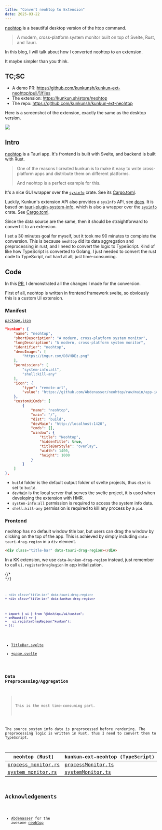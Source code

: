 ```yaml
---
title: "Convert neohtop to Extension"
date: 2025-03-22
---
```


[neohtop](https://github.com/Abdenasser/neohtop) is a beautiful desktop version of the htop command.

> A modern, cross-platform system monitor built on top of Svelte, Rust, and Tauri.

In this blog, I will talk about how I converted neohtop to an extension.

It maybe simpler than you think.

## TC;SC

- A demo PR: https://github.com/kunkunsh/kunkun-ext-neohtop/pull/1/files
- The extension: https://kunkun.sh/store/neohtop
- The repo: https://github.com/kunkunsh/kunkun-ext-neohtop

Here is a screenshot of the extension, exactly the same as the desktop version.

![](https://imgur.com/D8VHDEz.png)

## Intro

[neohtop](https://github.com/Abdenasser/neohtop) is a Tauri app. It's frontend is built with Svelte, and backend is built with Rust.

> One of the reasons I created kunkun is to make it easy to write cross-platform apps and distribute them on different platforms.
> 
> And neohtop is a perfect example for this.

It's a nice GUI wrapper over the [`sysinfo`](https://crates.io/crates/sysinfo) crate.
See its [Cargo.toml](https://github.com/Abdenasser/neohtop/blob/8269d6f95a41df5fd31b175f26113b1692b6163c/src-tauri/Cargo.toml#L15).

Luckily, Kunkun's extension API also provides a `sysInfo` API, see [docs](/developer/api/sysinfo/).
It is based on [tauri-plugin-system-info](https://github.com/HuakunShen/tauri-plugin-system-info), which is also a wrapper over the [`sysinfo`](https://crates.io/crates/sysinfo) crate. See [Cargo.toml](https://github.com/HuakunShen/tauri-plugin-system-info/blob/cb32fe842b8ba9a893a2aa4d6850b9a81516e7aa/Cargo.toml#L21).

Since the data source are the same, then it should be straightforward to convert it to an extension.

I set a 30 minutes goal for myself, but it took me 90 minutes to complete the conversion.
This is because `neohtop` did its data aggregation and preprocessing in rust, and I need to convert the logic to TypeScript.
Kind of like how TypeScript is converted to Golang, I just needed to convert the rust code to TypeScript, not hard at all, just time-consuming.

## Code

In this [PR](https://github.com/kunkunsh/kunkun-ext-neohtop/pull/1/files), I demonstrated all the changes I made for the conversion.

First of all, neohtop is written in frontend framework svelte, so obviously this is a custom UI extension.

### Manifest

[`package.json`](https://github.com/kunkunsh/kunkun-ext-neohtop/pull/1/files#diff-7ae45ad102eab3b6d7e7896acd08c427a9b25b346470d7bc6507b6481575d519)

```json title="package.json" showLineNumbers {10-11} {20-22}
"kunkun": {
    "name": "neohtop",
    "shortDescription": "A modern, cross-platform system monitor",
    "longDescription": "A modern, cross-platform system monitor",
    "identifier": "neohtop",
    "demoImages": [
        "https://imgur.com/D8VHDEz.png"
    ],
    "permissions": [
        "system-info:all",
        "shell:kill-any"
    ],
    "icon": {
        "type": "remote-url",
        "value": "https://github.com/Abdenasser/neohtop/raw/main/app-icon.png"
    },
    "customUiCmds": [
        {
            "name": "neohtop",
            "main": "/",
            "dist": "build",
            "devMain": "http://localhost:1420",
            "cmds": [],
            "window": {
                "title": "Neohtop",
                "hiddenTitle": true,
                "titleBarStyle": "overlay",
                "width": 1400,
                "height": 1000
            }
        }
    ]
},
```

- `build` folder is the default output folder of svelte projects, thus `dist` is set to `build`.
- `devMain` is the local server that serves the svelte project, it is used when developing the extension with HMR.
- `system-info:all` permission is required to access the system info data.
- `shell:kill-any` permission is required to kill any process by a `pid`.

### Frontend

neohtop has no default window title bar, but users can drag the window by clicking on the top of the app.
This is achieved by simply including `data-tauri-drag-region` in a `div` element.

```html
<div class="title-bar" data-tauri-drag-region></div>
```

In a KK extension, we use `data-kunkun-drag-region` instead, just remember to call `ui.registerDragRegion` in app initialization.



{/* <Code code={exampleCode} lang="js" title={fileName} mark={highlights} /> */}

```diff lang="svelte" title="TitleBar.svelte"
- <div class="title-bar" data-tauri-drag-region>
+ <div class="title-bar" data-kunkun-drag-region>
```

```diff lang="ts" title="+page.svelte"
+ import { ui } from "@kksh/api/ui/custom";
+ onMount(() => {
+   ui.registerDragRegion("kunkun");
+ });
```

- [TitleBar.svelte](https://github.com/kunkunsh/kunkun-ext-neohtop/pull/1/files#diff-5b930dbf5fac4f54096c3e2bc4e0a320b89a6010da94963ce000193b929e29a5)
- [+page.svelte](https://github.com/kunkunsh/kunkun-ext-neohtop/pull/1/files#diff-1e1270da740e81dd13f8a65057582b0fce8a5fb3817ef913f3e90d7f82c4e9dfR76)

### Data Preprocessing/Aggregation

> This is the most time-consuming part.

The source system info data is preprocessed before rendering.
The preprocessing logic is written in Rust, thus I need to convert them to TypeScript.

| neohtop (Rust)                                                                                                                                            | kunkun-ext-neohtop (TypeScript)                                                                                                                        |
| --------------------------------------------------------------------------------------------------------------------------------------------------------- | ------------------------------------------------------------------------------------------------------------------------------------------------------ |
| [process_monitor.rs](https://github.com/Abdenasser/neohtop/blob/8269d6f95a41df5fd31b175f26113b1692b6163c/src-tauri/src/monitoring/process_monitor.rs#L19) | [processMonitor.ts](https://github.com/kunkunsh/kunkun-ext-neohtop/pull/1/files#diff-875f3104224e0084f31fd16597f39627b5bb41359aaa82ae34d408e90cd708d7) |
| [system_monitor.rs](https://github.com/Abdenasser/neohtop/blob/8269d6f95a41df5fd31b175f26113b1692b6163c/src-tauri/src/monitoring/system_monitor.rs#L19)   | [systemMonitor.ts](https://github.com/kunkunsh/kunkun-ext-neohtop/pull/1/files#diff-e49245b092e4c4cac8ce0c2f7754bdc520c6bd16a1f8a1c1633554c86192ca95)  |

## Acknowledgements

- [Abdenasser](https://github.com/Abdenasser) for the awesome [neohtop](https://github.com/Abdenasser/neohtop)
